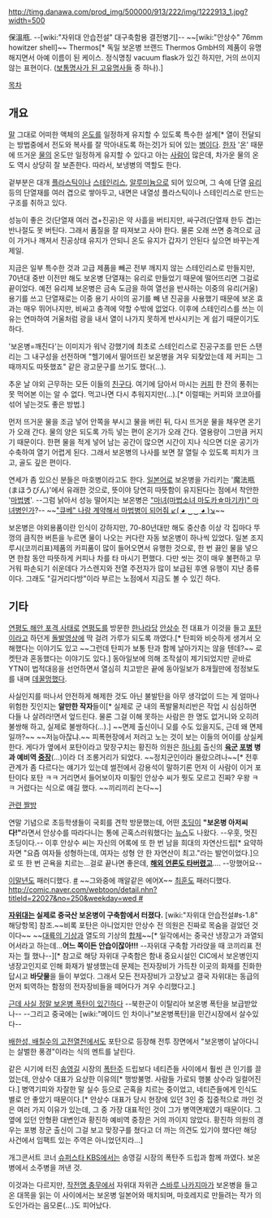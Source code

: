 http://timg.danawa.com/prod_img/500000/913/222/img/1222913_1.jpg?width=500

保溫甁.
--[wiki:"자위대 안습전설" 대구축함용 결전병기]--
~~[wiki:"안상수" 76mm howitzer shell]~~
Thermos[* 독일 보온병 브랜드 Thermos GmbH의 제품이 유명해지면서 아예 이름이 된 케이스. 정식명칭 vacuum flask가 있긴 하지만, 거의 쓰이지 않는 표현이다. ([[보통명사가 된 고유명사들]] 중 하나).]
 
[[목차]]
== 개요 ==
[[말]] 그대로 어떠한 액체의 [[온도]]를 일정하게 유지할 수 있도록 특수한 설계[* 열이 전달되는 방법중에서 전도와 복사를 잘 막아내도록 하는것]가 되어 있는 [[병]]이다. [[한자]] '온' 때문에 뜨거운 [[물]]의 온도만 일정하게 유지할 수 있다고 아는 [[사람]]이 많은데, 차가운 물의 온도 역시 상당히 잘 보존한다. 따라서, 보냉병의 역할도 한다.

겉부분은 대개 [[플라스틱]]이나 [[스테인리스]], [[알루미늄]]으로 되어 있으며, 그 속에 단열 [[유리]] 등의 단열재를 여러 겹으로 쌓아두고, 내면은 내열성 플라스틱이나 스테인리스로 만드는 구조를 취하고 있다. 

성능이 좋은 것(단열재 여러 겹+진공)은 약 사흘을 버티지만, 싸구려(단열재 한두 겹)는 반나절도 못 버틴다. 그래서 품질을 잘 따져보고 사야 한다. 물론 오래 쓰면 충격으로 금이 가거나 깨져서 진공상태 유지가 안되니 온도 유지가 갑자기 안된다 싶으면 바꾸는게 제일.

지금은 일부 특수한 것과 고급 제품을 빼곤 전부 깨지지 않는 스테인리스로 만들지만, 70년대 중반 이전만 해도 보온병 단열재는 유리로 만들었기 때문에 떨어뜨리면 그걸로 끝이었다. 예전 유리제 보온병은 금속 도금을 하여 열선을 반사하는 이중의 유리(거울) 용기를 쓰고 단열재로는 이중 용기 사이의 공기를 빼 낸 진공을 사용했기 때문에 보온 효과는 매우 뛰어나지만, 비싸고 충격에 약할 수밖에 없었다. 이후에 스테인리스를 쓰는 이유는 연마하여 거울처럼 광을 내서 열이 나가지 못하게 반사시키는 게 쉽기 때문이기도 하다. 

'보온병=깨진다'는 이미지가 워낙 강했기에 최초로 스테인리스로 진공구조를 만든 스탠리는 그 내구성을 선전하며 "헬기에서 떨어뜨린 보온병을 겨우 되찾았는데 제 커피는 그때까지도 따뜻했죠" 같은 광고문구를 쓰기도 했다(…).

추운 날 야외 근무하는 모든 이들의 [[친구]]다. 여기에 담아서 마시는 [[커피]] 한 잔의 풍취는 못 먹어본 이는 알 수 없다. 먹고나면 다시 추워지지만(…).[* 이럴때는 커피와 코코아를 섞어 넣는것도 좋은 방법.]

먼저 뜨거운 물을 조금 넣어 안쪽을 부시고 물을 버린 뒤, 다시 뜨거운 물을 채우면 온기가 오래 간다. 물의 양은 되도록 가득 넣는 편이 온기가 오래 간다. 열용량이 그만큼 커지기 때문이다. 한편 물을 적게 넣어 남는 공간이 많으면 시간이 지나 식으면 더운 공기가 수축하여 열기 어렵게 된다. 그래서 보온병의 나사를 보면 잘 열릴 수 있도록 피치가 크고, 골도 깊은 편이다.

연세가 좀 있으신 분들은 마호병이라고도 한다. [[일본어]]로 보온병을 가리키는 '魔法瓶(まほうびん)'에서 유래한 것으로, 뜻이야 당연히 따뜻함이 유지된다는 점에서 착안한 '[[마법]]병'. --그럼 낡아서 성능 떨어지는 보온병은 [["마녀(마법소녀 마도카☆마기카)" 마녀]]병인가?--
~~[["큐베" 나랑 계약해서 마법병이 되어줘 ↙( ◕ ‿‿ ◕ )↘]]~~

보온병은 야외용품이란 인식이 강하지만, 70-80년대만 해도 중산층 이상 각 집마다 뚜껑의 큼직한 버튼을 누르면 물이 나오는 커다란 자동 보온병이 하나씩 있었다. 일본 조지루시(코끼리표)제품의 카피품이 많이 들어오면서 유행한 것으로, 한 번 끓인 물을 넣으면 한참 동안 따뜻하게 커피나 차를 타 마시기 편했다. 다만 씻는 것이 매우 불편하고 무거워 파손되기 쉬운데다 가스렌지와 전열 주전자가 많이 보급된 후엔 유행이 지난 종류이다. 그래도 "길거리다방"이라 부르는 노점에서 지금도 볼 수 있긴 하다.

== 기타 ==
[[연평도 해안 포격 사태]]로 [[연평도]]를 방문한 [[한나라당]] [[안상수]] 전  대표가 이것을 들고 [[포탄]]이라고 하던게 [[돌발영상]]에 딱 걸려 가루가 되도록 까였다.[* 탄피와 비슷하게 생겨서 오해했다는 이야기도 있고 ~~그런데 탄피가 보통 탄과 함께 날아가지는 않을 텐데?~~ 로켓탄과 혼동했다는 이야기도 있다.] 동아일보에 의해 조작설이 제기되었지만 곧바로 YTN이 법적대응을 선언하면서 열심히 치고받은 끝에 동아일보가 8개월만에 정정보도를 내며 [[데꿀멍]]했다.

사실인지를 떠나서 안전하게 해제한 것도 아닌 불발탄을 아무 생각없이 드는 게 얼마나 위험한 짓인지는 '''알만한 작자'''들이[* 실제로 군 내의 폭발물처리반은 작업 시 심심하면 다들 나 살려라!면서 엎드린다. 물론 그걸 이해 못하는 사람은 한 명도 없거니와 오히려 불쌍해 하고, 실제로 불쌍하다(...).] ~~면제 출신이니 모를 수도 있을지도, 근데 왜 면제일까?~~ ~~저능아잖냐.~~ 피폭현장에서 저러고 노는 것이 보는 이들의 어이를 상실케 한다. 게다가 옆에서 포탄이라고 맞장구치는 황진하 의원은 [[하나회]] 출신의 '''[[육군]] [[포병]] 병과 예비역 [[중장]]'''(…)이라 더 조롱거리가 되었다. ~~정치군인이라 몰랐으려나~~[* 전후 관계가 좀 다르다는 얘기가 있는데 썰전에서 강용석이 말하기론 먼저 이 사람이 이거 포탄이다 포탄 ㅋㅋ 거리면서 들어보이자 미필인 안상수 씨가 뭣도 모르고 진짜? 우왕 ㅋㅋ 거렸다는 식으로 얘길 했다. ~~끼리끼리 논다~~]

[http://imgnews.naver.com/image/117/2010/12/02/201012021405385524_1.jpg 관련 짤방]

연말 기념으로 초등학생들이 국회를 견학 방문했는데, 어떤 [[초딩]]이 '''"보온병 아저씨다!"'''라면서 안상수를 따라다니는 통에 곤혹스러워했다는 [http://news.naver.com/main/read.nhn?mode=LSD&mid=sec&sid1=100&oid=009&aid=0002377664 뉴스]도 나왔다. --우훗, 멋진 초딩이다.-- 이후 안상수 씨는 자신의 어록에 또 한 번 남을 희대의 자연산드립[* 요약하자면 "요즘 여자들 성형하는데, 여자는 성형 안 한 자연산이 최고."라는 발언이었다.]으로 또 한 번 곤욕을 치르는...걸로 끝나면 좋은데, [http://news.nate.com/view/20110526n16656 '''해외 언론도 타버렸고''']…. --망했어요--

[[이말년]]도 패러디했다. [http://kr.news.yahoo.com/service/cartoon/shellview2.htm?linkid=series_cartoon&sidx=10216&widx=74&page=1&seq=0&wdate=20090130&wtitle=%C0%CC%B8%BB%B3%E2%BE%BE%B8%AE%C1%EE #] ~~그와중에 깨알같은 에어X~~
[[최훈]]도 패러디했다. [[http://comic.naver.com/webtoon/detail.nhn?titleId=22027&no=250&weekday=wed #]]

'''[[자위대]]는 실제로 중국산 보온병이 구축함에서 터졌다.''' [wiki:"자위대 안습전설#s-1.8" 해당항목] 참조.~~비록 포탄은 아니었지만 안상수 전 의원은 진짜로 목숨을 걸었던 것이다~~ ~~[[대륙의 기상]]과 열도의 기상의 [[합체]]~~[* 일각에서는 중국산 냉장고가 과열되어서라고 하는데...'''어느 쪽이든 안습이잖아!!!''' --자위대 구축함 가라앉을 때 코끼리표 전자는 뭘 했나--][* 참고로 해당 자위대 구축함은 함내 중요시설인 CIC에서 보온병인지 냉장고인지로 인해 화재가 발생했는데 문제는 전자장비가 가득찬 이곳의 화재를 진화한답시고 '''바닷물'''을 들이 부었다. 그래서 모든 전자장비가 고장났고 결국 자위대는 동급의 먼저 퇴역하는 함정의 전자장비들을 떼어다가 겨우 수리했다고.]

[http://blog.naver.com/yoonjy2k/80151760268 근데 사실 정말 보온병 폭탄이 있긴하다] --북한군이 이탈리아 보온병 폭탄을 보급받았나--
--그리고 중국에는 [wiki:"메이드 인 차이나"보온병폭탄]을 민간시장에서 살수있다--

[[배한성, 배칠수의 고전열전]]에서도 포탄으로 등장해 전투 장면에서 "보온병이 날아다니는 살벌한 풍경"이라는 식의 멘트를 날린다.

같은 시기에 터진 [[송영길]] 시장의 [[폭탄주]] 드립보다 네티즌들 사이에서 훨씬 큰 인기를 끌었는데, 안상수 대표가 요상한 이유의[* 행방불명. 사람들 가로되 행불 상수라 일컬어진다.] 병역기피와 자잘한 말 실수 등으로 곤혹을 치르는 중이었고, 네티즌들에게 인식도 별로 안 좋았기 때문이다.[* 안상수 대표가 당시 현장에 있던 3인 중 집중적으로 까인 것은 여러 가지 이유가 있는데, 그 중 가장 대표적인 것이 그가 병역면제였기 때문이다. 그 옆에 있던 안형환 대변인과 황진하 예비역 중장은 거의 까이지 않았다. 황진하 의원의 경우는 포병 장군 출신이 그걸 보고 맞장구를 쳤다고 더 까는 의견도 있기야 했다만 해당 사건에서 임팩트 있는 주역은 아니었던지라...]

개그콘서트 코너 [[슈퍼스타 KBS]]에서는 송영길 시장의 폭탄주 드립과 함께 까였다. 보온병에서 소주병을 꺼낸 것.

이것과는 다르지만, [[작전명 충무]]에서 자위대 자위관 [[스바루 나카지마]]가 보온병을 들고 온 대목을 읽는 이 사이에서는 보온병 일본어와 매치되며, 마호레지로 만들려는 작가 의도인가라는 음모론(…)도 피어났다.
